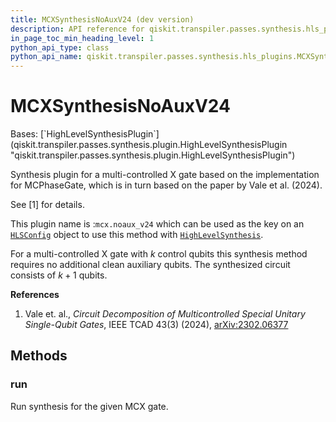 ```yaml
---
title: MCXSynthesisNoAuxV24 (dev version)
description: API reference for qiskit.transpiler.passes.synthesis.hls_plugins.MCXSynthesisNoAuxV24 in the dev version of qiskit
in_page_toc_min_heading_level: 1
python_api_type: class
python_api_name: qiskit.transpiler.passes.synthesis.hls_plugins.MCXSynthesisNoAuxV24
---
```


# MCXSynthesisNoAuxV24

<Class id="qiskit.transpiler.passes.synthesis.hls_plugins.MCXSynthesisNoAuxV24" isDedicatedPage={true} github="https://github.com/Qiskit/qiskit/tree/main/qiskit/transpiler/passes/synthesis/hls_plugins.py#L1174-L1206" signature="qiskit.transpiler.passes.synthesis.hls_plugins.MCXSynthesisNoAuxV24" modifiers="class">
  Bases: [`HighLevelSynthesisPlugin`](qiskit.transpiler.passes.synthesis.plugin.HighLevelSynthesisPlugin "qiskit.transpiler.passes.synthesis.plugin.HighLevelSynthesisPlugin")

  Synthesis plugin for a multi-controlled X gate based on the implementation for MCPhaseGate, which is in turn based on the paper by Vale et al. (2024).

  See \[1] for details.

  This plugin name is :`mcx.noaux_v24` which can be used as the key on an [`HLSConfig`](qiskit.transpiler.passes.HLSConfig "qiskit.transpiler.passes.HLSConfig") object to use this method with [`HighLevelSynthesis`](qiskit.transpiler.passes.HighLevelSynthesis "qiskit.transpiler.passes.HighLevelSynthesis").

  For a multi-controlled X gate with $k$ control qubits this synthesis method requires no additional clean auxiliary qubits. The synthesized circuit consists of $k + 1$ qubits.

  **References**

  1.  Vale et. al., *Circuit Decomposition of Multicontrolled Special Unitary Single-Qubit Gates*, IEEE TCAD 43(3) (2024), [arXiv:2302.06377](https://arxiv.org/abs/2302.06377)

  ## Methods

  ### run

  <Function id="qiskit.transpiler.passes.synthesis.hls_plugins.MCXSynthesisNoAuxV24.run" github="https://github.com/Qiskit/qiskit/tree/main/qiskit/transpiler/passes/synthesis/hls_plugins.py#L1194-L1206" signature="run(high_level_object, coupling_map=None, target=None, qubits=None, **options)">
    Run synthesis for the given MCX gate.
  </Function>
</Class>

